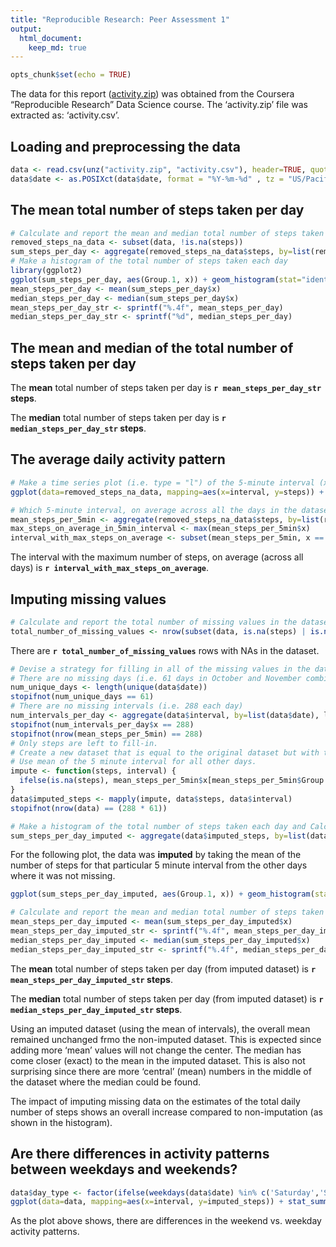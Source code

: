 ```yaml
---
title: "Reproducible Research: Peer Assessment 1"
output: 
  html_document:
    keep_md: true
---
```


```r
opts_chunk$set(echo = TRUE)
```

The data for this report ([activity.zip](https://github.com/rdpeng/RepData_PeerAssessment1/commit/9abcd99566ad027022e4aafbffb5768f9ee11182#diff-d732846a7761c0c1ec91a3ba65791c60)) was obtained from the Coursera "Reproducible Research" Data Science course.  The 'activity.zip' file was extracted as: 'activity.csv'.

## Loading and preprocessing the data

```r
data <- read.csv(unz("activity.zip", "activity.csv"), header=TRUE, quote="\"", sep=",", na.strings=c("NA"), colClasses=c(steps="integer", date="character", interval="integer"))
data$date <- as.POSIXct(data$date, format = "%Y-%m-%d" , tz = "US/Pacific")
```



## The mean total number of steps taken per day

```r
# Calculate and report the mean and median total number of steps taken per day
removed_steps_na_data <- subset(data, !is.na(steps))
sum_steps_per_day <- aggregate(removed_steps_na_data$steps, by=list(removed_steps_na_data$date), sum)
# Make a histogram of the total number of steps taken each day
library(ggplot2)
ggplot(sum_steps_per_day, aes(Group.1, x)) + geom_histogram(stat="identity", binwidth=24*60*60) + xlab("Day") + ylab("# Steps") + ggtitle("# Steps Per Day")
mean_steps_per_day <- mean(sum_steps_per_day$x)
median_steps_per_day <- median(sum_steps_per_day$x)
mean_steps_per_day_str <- sprintf("%.4f", mean_steps_per_day)
median_steps_per_day_str <- sprintf("%d", median_steps_per_day)
```


## The mean and median of the total number of steps taken per day

The **mean** total number of steps taken per day is **`r mean_steps_per_day_str` steps**.

The **median** total number of steps taken per day is **`r median_steps_per_day_str` steps**.


## The average daily activity pattern

```r
# Make a time series plot (i.e. type = "l") of the 5-minute interval (x-axis) and the average number of steps taken, averaged across all days (y-axis)
ggplot(data=removed_steps_na_data, mapping=aes(x=interval, y=steps)) + stat_summary(fun.y = mean, geom="line", mapping = aes (group = 1)) + xlab("5 Minute Interval") + ylab("Avg. # of Steps Over All Days") + ggtitle("Average Daily Activity Pattern")
```

```r
# Which 5-minute interval, on average across all the days in the dataset, contains the maximum number of steps?
mean_steps_per_5min <- aggregate(removed_steps_na_data$steps, by=list(removed_steps_na_data$interval), mean)
max_steps_on_average_in_5min_interval <- max(mean_steps_per_5min$x)
interval_with_max_steps_on_average <- subset(mean_steps_per_5min, x == max_steps_on_average_in_5min_interval)$Group.1
```

The interval with the maximum number of steps, on average (across all days) is **`r interval_with_max_steps_on_average`**.



## Imputing missing values

```r
# Calculate and report the total number of missing values in the dataset (i.e. the total number of rows with NAs)
total_number_of_missing_values <- nrow(subset(data, is.na(steps) | is.na(date) | is.na(interval)))
```

There are **`r total_number_of_missing_values`** rows with NAs in the dataset.

```r
# Devise a strategy for filling in all of the missing values in the dataset.
# There are no missing days (i.e. 61 days in October and November combined)
num_unique_days <- length(unique(data$date))
stopifnot(num_unique_days == 61)
# There are no missing intervals (i.e. 288 each day)
num_intervals_per_day <- aggregate(data$interval, by=list(data$date), length)
stopifnot(num_intervals_per_day$x == 288)
stopifnot(nrow(mean_steps_per_5min) == 288)
# Only steps are left to fill-in.
# Create a new dataset that is equal to the original dataset but with the missing data filled in.
# Use mean of the 5 minute interval for all other days.
impute <- function(steps, interval) {
  ifelse(is.na(steps), mean_steps_per_5min$x[mean_steps_per_5min$Group.1 == interval], steps)
}
data$imputed_steps <- mapply(impute, data$steps, data$interval)
stopifnot(nrow(data) == (288 * 61))
```


```r
# Make a histogram of the total number of steps taken each day and Calculate and report the mean and median total number of steps taken per day. Do these values differ from the estimates from the first part of the assignment? What is the impact of imputing missing data on the estimates of the total daily number of steps?
sum_steps_per_day_imputed <- aggregate(data$imputed_steps, by=list(data$date), sum)
```

For the following plot, the data was **imputed** by taking the mean of the number of steps for that particular 5 minute interval from the other days where it was not missing.

```r
ggplot(sum_steps_per_day_imputed, aes(Group.1, x)) + geom_histogram(stat="identity", binwidth=24*60*60) + xlab("Day") + ylab("# Steps") + ggtitle("# Steps Per Day (Imputed)")
```

```r
# Calculate and report the mean and median total number of steps taken per day
mean_steps_per_day_imputed <- mean(sum_steps_per_day_imputed$x)
mean_steps_per_day_imputed_str <- sprintf("%.4f", mean_steps_per_day_imputed)
median_steps_per_day_imputed <- median(sum_steps_per_day_imputed$x)
median_steps_per_day_imputed_str <- sprintf("%.4f", median_steps_per_day_imputed)
```

The **mean** total number of steps taken per day (from imputed dataset) is **`r mean_steps_per_day_imputed_str` steps**.

The **median** total number of steps taken per day (from imputed dataset) is **`r median_steps_per_day_imputed_str` steps**.

Using an imputed dataset (using the mean of intervals), the overall mean remained unchanged frmo the non-imputed dataset.  This is expected since adding more 'mean' values will not change the center.  The median has come closer (exact) to the mean in the imputed dataset.  This is also not surprising since there are more 'central' (mean) numbers in the middle of the dataset where the median could be found.

The impact of imputing missing data on the estimates of the total daily number of steps shows an overall increase compared to non-imputation (as shown in the histogram).



## Are there differences in activity patterns between weekdays and weekends?

```r
data$day_type <- factor(ifelse(weekdays(data$date) %in% c('Saturday','Sunday') ,'weekend', 'weekday'))
ggplot(data=data, mapping=aes(x=interval, y=imputed_steps)) + stat_summary(fun.y = mean, geom="line", mapping = aes (group = 1)) + xlab("Interval") + ylab("Number of steps") + ggtitle("Average Weekday/Weekend Activity Pattern") + facet_wrap(~ day_type, ncol=1)
```

As the plot above shows, there are differences in the weekend vs. weekday activity patterns.

